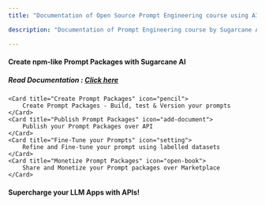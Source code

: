 ```yaml
---
title: "Documentation of Open Source Prompt Engineering course using AI Playground & AI App"

description: "Documentation of Prompt Engineering course by Sugarcane AI's open source AI Playground using npm like Prompt Pacakage and Micro LLM"

---
```



#### Create npm-like Prompt Packages with Sugarcane AI 

##### Read Documentation : [Click here](/docs/guides/introduction/)

<CardGrid stagger>

    <Card title="Create Prompt Packages" icon="pencil">
        Create Prompt Packages - Build, test & Version your prompts
    </Card>
    <Card title="Publish Prompt Packages" icon="add-document">
        Publish your Prompt Packages over API
    </Card>
    <Card title="Fine-Tune your Prompts" icon="setting">
        Refine and Fine-tune your prompt using labelled datasets
    </Card>
    <Card title="Monetize Prompt Packages" icon="open-book">
        Share and Monetize your Prompt packages over Marketplace
    </Card>
</CardGrid>

#### Supercharge your LLM Apps with APIs!
